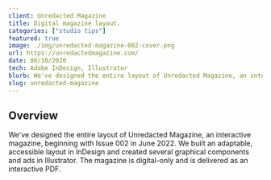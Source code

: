 ```yaml
---
client: Unredacted Magazine
title: Digital magazine layout.
categories: ["studio tips"]
featured: true
image: ./img/unredacted-magazine-002-cover.png
url: https://unredactedmagazine.com/
date: 08/10/2020
tech: Adobe InDesign, Illustrator
blurb: We've designed the entire layout of Unredacted Magazine, an interactive magazine, beginning with Issue 002 in June 2022. We built an adaptable, accessible layout in InDesign and created several graphical components and ads in Illustrator. The magazine is digital-only and is delivered as an interactive PDF.
slug: unredacted-magazine
---
```


## Overview

<div class="hr-div"></div>

We've designed the entire layout of Unredacted Magazine, an interactive magazine, beginning with Issue 002 in June 2022. We built an adaptable, accessible layout in InDesign and created several graphical components and ads in Illustrator. The magazine is digital-only and is delivered as an interactive PDF.
